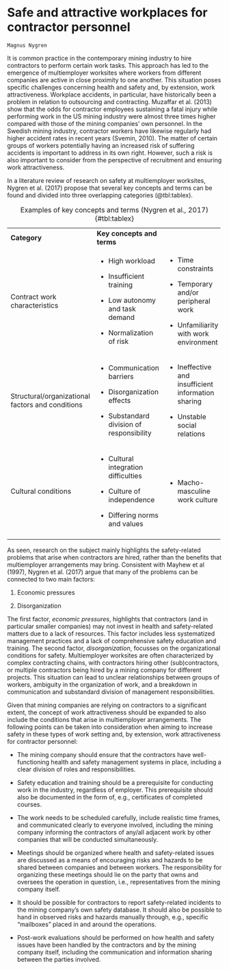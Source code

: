 # Safe and attractive workplaces for contractor personnel # 

```block
Magnus Nygren
```

It is common practice in the contemporary mining industry to hire contractors to perform certain work tasks. This approach has led to the emergence of multiemployer worksites where workers from different companies are active in close proximity to one another. This situation poses specific challenges concerning health and safety and, by extension, work attractiveness. Workplace accidents, in particular, have historically been a problem in relation to outsourcing and contracting. Muzaffar et al. (2013) show that the odds for contractor employees sustaining a fatal injury while performing work in the US mining industry were almost three times higher compared with those of the mining companies' own personnel. In the Swedish mining industry, contractor workers have likewise regularly had higher accident rates in recent years (Svemin, 2010). The matter of certain groups of workers potentially having an increased risk of suffering accidents is important to address in its own right. However, such a risk is also important to consider from the perspective of recruitment and ensuring work attractiveness.

In a literature review of research on safety at multiemployer worksites, Nygren et al. (2017) propose that several key concepts and terms can be found and divided into three overlapping categories (@tbl:tablex).

 : Examples of key concepts and terms (Nygren et al., 2017) {#tbl:tablex}

+--------------------------------------------------+--------------------------------------------+------------------------------------------------------+
| **Category**                                     | **Key concepts and terms**                 |                                                      |
+--------------------------------------------------+--------------------------------------------+------------------------------------------------------+
| Contract work characteristics                    | -   High workload                          | -   Time constraints                                 |
|                                                  |                                            |                                                      |
|                                                  | -   Insufficient training                  | -   Temporary and/or peripheral work                 |
|                                                  |                                            |                                                      |
|                                                  | -   Low autonomy and task demand           | -   Unfamiliarity with work environment              |
|                                                  |                                            |                                                      |
|                                                  | -   Normalization of risk                  |                                                      |
+--------------------------------------------------+--------------------------------------------+------------------------------------------------------+
| Structural/organizational factors and conditions | -   Communication barriers                 | -   Ineffective and insufficient information sharing |
|                                                  |                                            |                                                      |
|                                                  | -   Disorganization effects                | -   Unstable social relations                        |
|                                                  |                                            |                                                      |
|                                                  | -   Substandard division of responsibility |                                                      |
+--------------------------------------------------+--------------------------------------------+------------------------------------------------------+
| Cultural conditions                              | -   Cultural integration difficulties      | -   Macho-masculine work culture                     |
|                                                  |                                            |                                                      |
|                                                  | -   Culture of independence                |                                                      |
|                                                  |                                            |                                                      |
|                                                  | -   Differing norms and values             |                                                      |
+--------------------------------------------------+--------------------------------------------+------------------------------------------------------+
|                                                  |                                            |                                                      |
+--------------------------------------------------+--------------------------------------------+------------------------------------------------------+

As seen, research on the subject mainly highlights the safety-related problems that arise when contractors are hired, rather than the benefits that multiemployer arrangements may bring. Consistent with Mayhew et al (1997), Nygren et al. (2017) argue that many of the problems can be connected to two main factors:

1)  Economic pressures

2)  Disorganization

The first factor, *economic pressures*, highlights that contractors (and in particular smaller companies) may not invest in health and safety-related matters due to a lack of resources. This factor includes less systematized management practices and a lack of comprehensive safety education and training. The second factor, *disorganization*, focusses on the organizational conditions for safety. Multiemployer worksites are often characterized by complex contracting chains, with contractors hiring other (sub)contractors, or multiple contractors being hired by a mining company for different projects. This situation can lead to unclear relationships between groups of workers, ambiguity in the organization of work, and a breakdown in communication and substandard division of management responsibilities.

Given that mining companies are relying on contractors to a significant extent, the concept of work attractiveness should be expanded to also include the conditions that arise in multiemployer arrangements. The following points can be taken into consideration when aiming to increase safety in these types of work setting and, by extension, work attractiveness for contractor personnel:

-   The mining company should ensure that the contractors have well-functioning health and safety management systems in place, including a clear division of roles and responsibilities.

-   Safety education and training should be a prerequisite for conducting work in the industry, regardless of employer. This prerequisite should also be documented in the form of, e.g., certificates of completed courses.

-   The work needs to be scheduled carefully, include realistic time frames, and communicated clearly to everyone involved, including the mining company informing the contractors of any/all adjacent work by other companies that will be conducted simultaneously.

-   Meetings should be organized where health and safety-related issues are discussed as a means of encouraging risks and hazards to be shared between companies and between workers. The responsibility for organizing these meetings should lie on the party that owns and oversees the operation in question, i.e., representatives from the mining company itself.

-   It should be possible for contractors to report safety-related incidents to the mining company's own safety database. It should also be possible to hand in observed risks and hazards manually through, e.g., specific "mailboxes" placed in and around the operations.

-   Post-work evaluations should be performed on how health and safety issues have been handled by the contractors and by the mining company itself, including the communication and information sharing between the parties involved.
